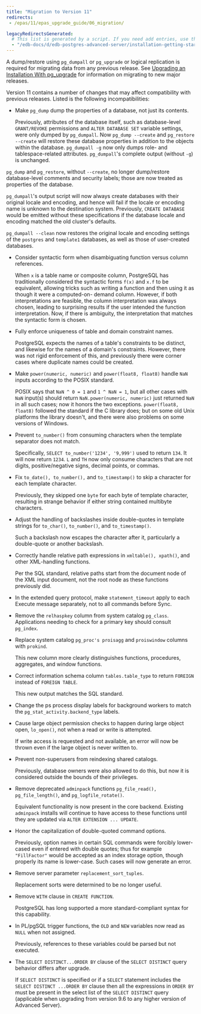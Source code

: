 ```yaml
---
title: "Migration to Version 11"
redirects:
 - /epas/11/epas_upgrade_guide/06_migration/

legacyRedirectsGenerated:
  # This list is generated by a script. If you need add entries, use the `legacyRedirects` key.
  - "/edb-docs/d/edb-postgres-advanced-server/installation-getting-started/upgrade-guide/11/EDB_Postgres_Advanced_Server_Upgrade_Guide.1.18.html"
---
```


A dump/restore using `pg_dumpall` or `pg_upgrade` or logical replication is required for migrating data from any previous release. See [Upgrading an Installation With pg_upgrade](03_upgrading_an_installation_with_pg_upgrade/#upgrading_an_installation_with_pg_upgrade) for information on migrating to new major releases.

Version 11 contains a number of changes that may affect compatibility with previous releases. Listed is the following incompatibilities:

-  Make `pg_dump` dump the properties of a database, not just its contents.

   Previously, attributes of the database itself, such as database-level `GRANT/REVOKE` permissions and `ALTER DATABASE SET` variable settings, were only dumped by `pg_dumpall`. Now `pg_dump --create` and `pg_restore --create` will restore these database properties in addition to the objects within the database. `pg_dumpall -g` now only dumps role- and tablespace-related attributes. `pg_dumpall`'s complete output (without `-g`) is unchanged.
  
  `pg_dump` and `pg_restore`, without `--create`, no longer dump/restore database-level comments and security labels; those are now treated as properties of the database.
  
  `pg_dumpall`'s output script will now always create databases with their original locale and encoding, and hence will fail if the locale or encoding name is unknown to the destination system. Previously, `CREATE DATABASE` would be emitted without these specifications if the database locale and encoding matched the old cluster's defaults.

  `pg_dumpall --clean` now restores the original locale and encoding settings of the `postgres` and `template1` databases, as well as those of user-created databases.

- Consider syntactic form when disambiguating function versus column references.

  When `x` is a table name or composite column, PostgreSQL has traditionally considered the syntactic forms `f(x)` and `x.f` to be equivalent, allowing tricks such as writing a function and then using it as though it were a computed-on- demand column. However, if both interpretations are feasible, the column interpretation was always chosen, leading to surprising results if the user intended the function interpretation. Now, if there is ambiguity, the interpretation that matches the syntactic form is chosen.

- Fully enforce uniqueness of table and domain constraint names.

  PostgreSQL expects the names of a table's constraints to be distinct, and likewise for the names of a domain's constraints. However, there was not rigid enforcement of this, and previously there were corner cases where duplicate names could be created.

- Make `power(numeric, numeric)` and `power(float8, float8)` handle `NaN` inputs according to the POSIX standard.

  POSIX says that `NaN ^ 0 = 1` and `1 ^ NaN = 1`, but all other cases with `NaN` input(s) should return `NaN.power(numeric, numeric)` just returned `NaN` in all such cases; now it honors the two exceptions. `power(float8, float8)` followed the standard if the C library does; but on some old Unix platforms the library doesn't, and there were also problems on some versions of Windows.

- Prevent `to_number()` from consuming characters when the template separator does not match.

  Specifically, `SELECT to_number('1234', '9,999')` used to return `134`. It will now return `1234`. `L` and `TH` now only consume characters that are not digits, positive/negative signs, decimal points, or commas.

- Fix `to_date(), to_number(),` and `to_timestamp()` to skip a character for each template character.
  
  Previously, they skipped one `byte` for each byte of template character, resulting in strange behavior if either string contained multibyte characters.

- Adjust the handling of backslashes inside double-quotes in template strings for `to_char()`, `to_number()`, and `to_timestamp()`.

  Such a backslash now escapes the character after it, particularly a double-quote or another backslash.

- Correctly handle relative path expressions in `xmltable(), xpath()`, and other XML-handling functions.

  Per the SQL standard, relative paths start from the document node of the XML input document, not the root node as these functions previously did.

- In the extended query protocol, make `statement_timeout` apply to each Execute message separately, not to all commands before Sync.

- Remove the `relhaspkey` column from system catalog `pg_class`. Applications needing to check for a primary key should consult `pg_index`.

- Replace system catalog `pg_proc's proisagg` and `proiswindow` columns with `prokind`.
  
  This new column more clearly distinguishes functions, procedures, aggregates, and window functions.

- Correct information schema column `tables.table_type` to return `FOREIGN` instead of `FOREIGN TABLE`.

  This new output matches the SQL standard.

- Change the ps process display labels for background workers to match the
  `pg_stat_activity.backend_type` labels.

- Cause large object permission checks to happen during large object open,
  `lo_open()`, not when a read or write is attempted.

  If write access is requested and not available, an error will now be thrown even if
  the large object is never written to.

- Prevent non-superusers from reindexing shared catalogs.

  Previously, database owners were also allowed to do this, but now it is considered outside the bounds of their privileges.

- Remove deprecated `adminpack` functions `pg_file_read(), pg_file_length()`, and `pg_logfile_rotate()`.
  
  Equivalent functionality is now present in the core backend. Existing `adminpack` installs will continue to have access to these functions until they are updated via `ALTER EXTENSION ... UPDATE`.

- Honor the capitalization of double-quoted command options.

  Previously, option names in certain SQL commands were forcibly lower-cased even if entered with double quotes; thus for example `"FillFactor"` would be accepted as an index storage option, though properly its name is lower-case. Such cases will now generate an error.
  
- Remove server parameter `replacement_sort_tuples`.

  Replacement sorts were determined to be no longer useful.

- Remove `WITH` clause in `CREATE FUNCTION`.
  
  PostgreSQL has long supported a more standard-compliant syntax for this capability.

- In PL/pgSQL trigger functions, the `OLD` and `NEW` variables now read as `NULL` when not assigned.

  Previously, references to these variables could be parsed but not executed.

- The `SELECT DISTINCT...ORDER BY` clause of the `SELECT DISTINCT` query behavior differs after upgrade.
  
  If `SELECT DISTINCT` is specified or if a `SELECT` statement includes the `SELECT DISTINCT ...ORDER BY` clause then all the expressions in `ORDER BY` must be present in the select list of the `SELECT DISTINCT` query (applicable when upgrading from version 9.6 to any higher version of Advanced Server).